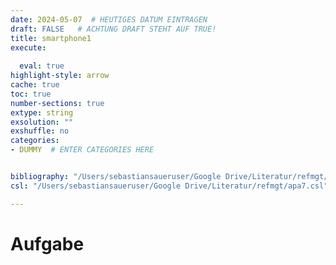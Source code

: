 ```yaml
---
date: 2024-05-07  # HEUTIGES DATUM EINTRAGEN
draft: FALSE   # ACHTUNG DRAFT STEHT AUF TRUE!
title: smartphone1
execute: 
  
  eval: true 
highlight-style: arrow 
cache: true
toc: true
number-sections: true
extype: string
exsolution: ""
exshuffle: no
categories:
- DUMMY  # ENTER CATEGORIES HERE


bibliography: "/Users/sebastiansaueruser/Google Drive/Literatur/refmgt/library-ses.bib"
csl: "/Users/sebastiansaueruser/Google Drive/Literatur/refmgt/apa7.csl"

---
```




# Aufgabe



